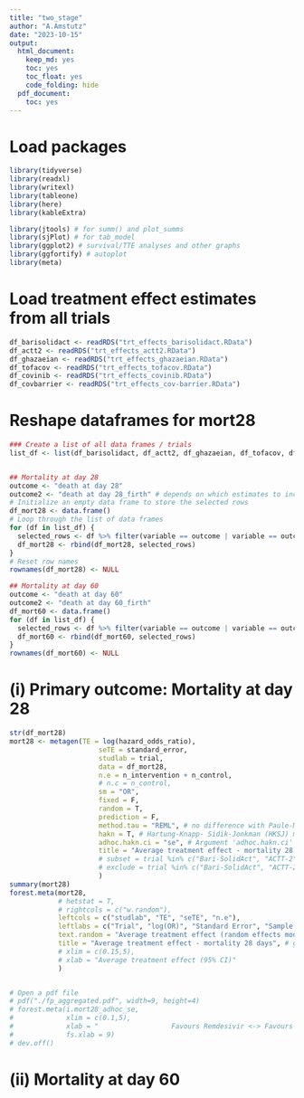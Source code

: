 ```yaml
---
title: "two_stage"
author: "A.Amstutz"
date: "2023-10-15"
output:
  html_document:
    keep_md: yes
    toc: yes
    toc_float: yes
    code_folding: hide
  pdf_document:
    toc: yes
---
```


# Load packages
```r
library(tidyverse)
library(readxl)
library(writexl)
library(tableone)
library(here)
library(kableExtra)

library(jtools) # for summ() and plot_summs
library(sjPlot) # for tab_model
library(ggplot2) # survival/TTE analyses and other graphs
library(ggfortify) # autoplot
library(meta)

```

# Load treatment effect estimates from all trials
```r
df_barisolidact <- readRDS("trt_effects_barisolidact.RData")
df_actt2 <- readRDS("trt_effects_actt2.RData")
df_ghazaeian <- readRDS("trt_effects_ghazaeian.RData")
df_tofacov <- readRDS("trt_effects_tofacov.RData")
df_covinib <- readRDS("trt_effects_covinib.RData")
df_covbarrier <- readRDS("trt_effects_cov-barrier.RData")

```

# Reshape dataframes for mort28
```r
### Create a list of all data frames / trials
list_df <- list(df_barisolidact, df_actt2, df_ghazaeian, df_tofacov, df_covinib, df_covbarrier) # add all trials


## Mortality at day 28
outcome <- "death at day 28"
outcome2 <- "death at day 28_firth" # depends on which estimates to include
# Initialize an empty data frame to store the selected rows
df_mort28 <- data.frame()
# Loop through the list of data frames
for (df in list_df) {
  selected_rows <- df %>% filter(variable == outcome | variable == outcome2)
  df_mort28 <- rbind(df_mort28, selected_rows)
}
# Reset row names
rownames(df_mort28) <- NULL

## Mortality at day 60
outcome <- "death at day 60"
outcome2 <- "death at day 60_firth"
df_mort60 <- data.frame()
for (df in list_df) {
  selected_rows <- df %>% filter(variable == outcome | variable == outcome2)
  df_mort60 <- rbind(df_mort60, selected_rows)
}
rownames(df_mort60) <- NULL

```

# (i) Primary outcome: Mortality at day 28
```r
str(df_mort28)
mort28 <- metagen(TE = log(hazard_odds_ratio),
                      seTE = standard_error,
                      studlab = trial,
                      data = df_mort28,
                      n.e = n_intervention + n_control,
                      # n.c = n_control,
                      sm = "OR",
                      fixed = F,
                      random = T,
                      prediction = F,
                      method.tau = "REML", # no difference with Paule-Mandel
                      hakn = T, # Hartung-Knapp- Sidik-Jonkman (HKSJ) modified estimate of the variance / 95% CI -> notes
                      adhoc.hakn.ci = "se", # Argument 'adhoc.hakn.ci' must be "", "se", "ci", or "IQWiG6".
                      title = "Average treatment effect - mortality 28 days",
                      # subset = trial %in% c("Bari-SolidAct", "ACTT-2", "Ghazaeian") # exclude entirely
                      # exclude = trial %in% c("Bari-SolidAct", "ACTT-2", "COVINIB") # include in forestplot but exclude from analysis
                      )
summary(mort28)
forest.meta(mort28,
            # hetstat = T,
            # rightcols = c("w.random"),
            leftcols = c("studlab", "TE", "seTE", "n.e"),
            leftlabs = c("Trial", "log(OR)", "Standard Error", "Sample Size"),
            text.random = "Average treatment effect (random effects model)",
            title = "Average treatment effect - mortality 28 days", # get the title into the figure
            # xlim = c(0.15,5),
            # xlab = "Average treatment effect (95% CI)"
            )


# Open a pdf file
# pdf("./fp_aggregated.pdf", width=9, height=4)
# forest.meta(i.mort28_adhoc_se,
#             xlim = c(0.1,5),
#             xlab = "                  Favours Remdesivir <-> Favours No Remdesivir",
#             fs.xlab = 9)
# dev.off()

```

# (ii) Mortality at day 60
```r

```

